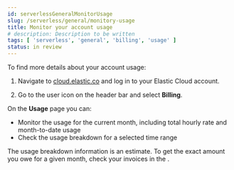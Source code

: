 ```yaml
---
id: serverlessGeneralMonitorUsage
slug: /serverless/general/monitory-usage
title: Monitor your account usage
# description: Description to be written
tags: [ 'serverless', 'general', 'billing', 'usage' ]
status: in review
---
```



<InReview />

To find more details about your account usage:

1. Navigate to [cloud.elastic.co](https://cloud.elastic.co/) and log in to your Elastic Cloud account. 

2. Go to the user icon on the header bar and select **Billing**.

On the **Usage** page you can:

- Monitor the usage for the current month, including total hourly rate and month-to-date usage
- Check the usage breakdown for a selected time range

<DocCallOut title="Important" color="warning">
The usage breakdown information is an estimate. To get the exact amount you owe for a given month, check your invoices in the <DocLink id="serverlessGeneralBillingHistory" text="billing history"/>.
</DocCallOut>

